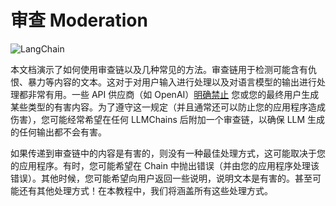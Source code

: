 # 审查 Moderation

![LangChain](https://pica.zhimg.com/50/v2-56e8bbb52aa271012541c1fe1ceb11a2_r.gif 'LangChain中文网')

本文档演示了如何使用审查链以及几种常见的方法。审查链用于检测可能含有仇恨、暴力等内容的文本。这对于对用户输入进行处理以及对语言模型的输出进行处理都非常有用。一些 API 供应商（如 OpenAI）[明确禁止](https://beta.openai.com/docs/usage-policies/use-case-policy) 您或您的最终用户生成某些类型的有害内容。为了遵守这一规定（并且通常还可以防止您的应用程序造成伤害），您可能经常希望在任何 LLMChains 后附加一个审查链，以确保 LLM 生成的任何输出都不会有害。

如果传递到审查链中的内容是有害的，则没有一种最佳处理方式，这可能取决于您的应用程序。有时，您可能希望在 Chain 中抛出错误（并由您的应用程序处理该错误）。其他时候，您可能希望向用户返回一些说明，说明文本是有害的。甚至可能还有其他处理方式！在本教程中，我们将涵盖所有这些处理方式。


<Example/>
